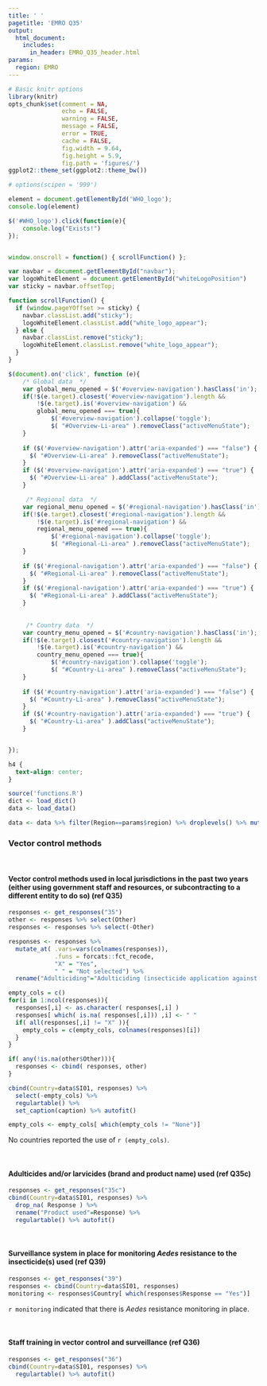 ```yaml
---
title: ' '
pagetitle: 'EMRO Q35'
output:
  html_document:
    includes:
      in_header: EMRO_Q35_header.html
params:
  region: EMRO
---
```


```r
# Basic knitr options
library(knitr)
opts_chunk$set(comment = NA, 
               echo = FALSE,
               warning = FALSE, 
               message = FALSE, 
               error = TRUE, 
               cache = FALSE,
               fig.width = 9.64,
               fig.height = 5.9,
               fig.path = 'figures/')
ggplot2::theme_set(ggplot2::theme_bw())

# options(scipen = '999')
```


```js
element = document.getElementById('WHO_logo');
console.log(element)

$('#WHO_logo').click(function(e){
    console.log("Exists!")
});


window.onscroll = function() { scrollFunction() };

var navbar = document.getElementById("navbar");
var logoWhiteElement = document.getElementById("whiteLogoPosition")
var sticky = navbar.offsetTop;

function scrollFunction() {
  if (window.pageYOffset >= sticky) {
    navbar.classList.add("sticky");
    logoWhiteElement.classList.add("white_logo_appear");
  } else {
    navbar.classList.remove("sticky");
    logoWhiteElement.classList.remove("white_logo_appear");
  }
}

$(document).on('click', function (e){
    /* Global data  */
    var global_menu_opened = $('#overview-navigation').hasClass('in');
    if(!$(e.target).closest('#overview-navigation').length &&
        !$(e.target).is('#overview-navigation') &&
        global_menu_opened === true){
            $('#overview-navigation').collapse('toggle');
            $( "#Overview-Li-area" ).removeClass("activeMenuState");
    }
    
    if ($('#overview-navigation').attr('aria-expanded') === "false") {
      $( "#Overview-Li-area" ).removeClass("activeMenuState");
    }
    if ($('#overview-navigation').attr('aria-expanded') === "true") {
      $( "#Overview-Li-area" ).addClass("activeMenuState");
    }

     /* Regional data  */
    var regional_menu_opened = $('#regional-navigation').hasClass('in');
    if(!$(e.target).closest('#regional-navigation').length &&
        !$(e.target).is('#regional-navigation') &&
        regional_menu_opened === true){
            $('#regional-navigation').collapse('toggle');
            $( "#Regional-Li-area" ).removeClass("activeMenuState");
    }
    
    if ($('#regional-navigation').attr('aria-expanded') === "false") {
      $( "#Regional-Li-area" ).removeClass("activeMenuState");
    }
    if ($('#regional-navigation').attr('aria-expanded') === "true") {
      $( "#Regional-Li-area" ).addClass("activeMenuState");
    }
     
     
     /* Country data  */
    var country_menu_opened = $('#country-navigation').hasClass('in');
    if(!$(e.target).closest('#country-navigation').length &&
        !$(e.target).is('#country-navigation') &&
        country_menu_opened === true){
            $('#country-navigation').collapse('toggle');
            $( "#Country-Li-area" ).removeClass("activeMenuState");
    }
    
    if ($('#country-navigation').attr('aria-expanded') === "false") {
      $( "#Country-Li-area" ).removeClass("activeMenuState");
    }
    if ($('#country-navigation').attr('aria-expanded') === "true") {
      $( "#Country-Li-area" ).addClass("activeMenuState");
    }


});

```


```css
h4 {
  text-align: center;
}
```


```r
source('functions.R')
dict <- load_dict()
data <- load_data()
```


```r
data <- data %>% filter(Region==params$region) %>% droplevels() %>% mutate(SI01 = as.character(SI01)) %>% arrange( SI01 )
```

### Vector control methods

<br>

#### Vector control methods used in local jurisdictions in the past two years (either using government staff and resources, or subcontracting to a different entity to do so) (ref Q35)

```r
responses <- get_responses("35")
other <- responses %>% select(Other)
responses <- responses %>% select(-Other)

responses <- responses %>%
  mutate_at( .vars=vars(colnames(responses)),
             .funs = forcats::fct_recode,
             "X" = "Yes",
             " " = "Not selected") %>%
  rename("Adulticiding"="Adulticiding (insecticide application against adult mosquitoes)")

empty_cols = c()
for(i in 1:ncol(responses)){
  responses[,i] <- as.character( responses[,i] )
  responses[ which( is.na( responses[,i])) ,i] <- " "
  if( all(responses[,i] != "X" )){
    empty_cols = c(empty_cols, colnames(responses)[i])
  }
}

if( any(!is.na(other$Other))){
  responses <- cbind( responses, other)
}

cbind(Country=data$SI01, responses) %>%
  select(-empty_cols) %>%
  regulartable() %>%
  set_caption(caption) %>% autofit()

empty_cols <- empty_cols[ which(empty_cols != "None")]

```

No countries reported the use of `r (empty_cols)`.

<br>

#### Adulticides and/or larvicides (brand and product name) used (ref Q35c)

```r
responses <- get_responses("35c")
cbind(Country=data$SI01, responses) %>%
  drop_na( Response ) %>%
  rename("Product used"=Response) %>%
  regulartable() %>% autofit()
```

<br>

#### Surveillance system in place for monitoring _Aedes_ resistance to the insecticide(s) used (ref Q39)

```r
responses <- get_responses("39")
responses <- cbind(Country=data$SI01, responses) 
monitoring <- responses$Country[ which(responses$Response == "Yes")]
```

`r monitoring` indicated that there is _Aedes_ resistance monitoring in place. 

<br> 

#### Staff training in vector control and surveillance (ref Q36)

```r
responses <- get_responses("36")
cbind(Country=data$SI01, responses) %>%
  regulartable() %>% autofit()
```
